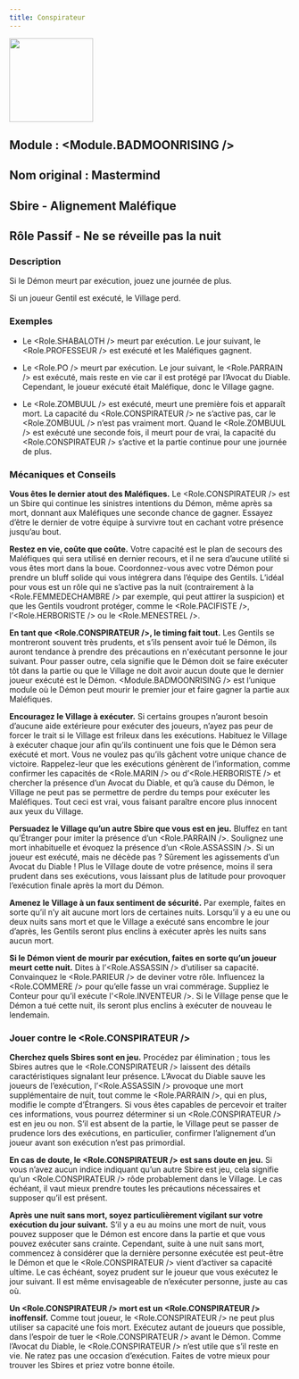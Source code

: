 ```yaml
---
title: Conspirateur
---
```



<img src='/img/blood-on-the-clocktower/roles/conspirateur.png' height='150' />


## Module : <Module.BADMOONRISING />

## Nom original : Mastermind

## Sbire - Alignement Maléfique

## Rôle Passif - Ne se réveille pas la nuit

### Description

Si le Démon meurt par exécution, jouez une journée de plus.

Si un joueur Gentil est exécuté, le Village perd.

### Exemples

- Le <Role.SHABALOTH /> meurt par exécution. Le jour suivant, le <Role.PROFESSEUR /> est exécuté et les Maléfiques gagnent.

- Le <Role.PO /> meurt par exécution. Le jour suivant, le <Role.PARRAIN /> est exécuté, mais reste en vie car il est protégé par l’Avocat du Diable. Cependant, le joueur exécuté était Maléfique, donc le Village gagne.

- Le <Role.ZOMBUUL /> est exécuté, meurt une première fois et apparaît mort. La capacité du <Role.CONSPIRATEUR /> ne s’active pas, car le <Role.ZOMBUUL /> n’est pas vraiment mort. Quand le <Role.ZOMBUUL /> est exécuté une seconde fois, il meurt pour de vrai, la capacité du <Role.CONSPIRATEUR /> s’active et la partie continue pour une journée de plus.

### Mécaniques et Conseils

**Vous êtes le dernier atout des Maléfiques.** Le <Role.CONSPIRATEUR /> est un Sbire qui continue les sinistres intentions du Démon, même après sa mort, donnant aux Maléfiques une seconde chance de gagner. Essayez d’être le dernier de votre équipe à survivre tout en cachant votre présence jusqu’au bout.

**Restez en vie, coûte que coûte.** Votre capacité est le plan de secours des Maléfiques qui sera utilisé en dernier recours, et il ne sera d’aucune utilité si vous êtes mort dans la boue. Coordonnez-vous avec votre Démon pour prendre un bluff solide qui vous intégrera dans l’équipe des Gentils. L’idéal pour vous est un rôle qui ne s’active pas la nuit (contrairement à la <Role.FEMMEDECHAMBRE /> par exemple, qui peut attirer la suspicion) et que les Gentils voudront protéger, comme le <Role.PACIFISTE />, l’<Role.HERBORISTE /> ou le <Role.MENESTREL />.

**En tant que <Role.CONSPIRATEUR />, le timing fait tout.** Les Gentils se montreront souvent très prudents, et s’ils pensent avoir tué le Démon, ils auront tendance à prendre des précautions en n'exécutant personne le jour suivant. Pour passer outre, cela signifie que le Démon doit se faire exécuter tôt dans la partie ou que le Village ne doit avoir aucun doute que le dernier joueur exécuté est le Démon. <Module.BADMOONRISING /> est l’unique module où le Démon peut mourir le premier jour et faire gagner la partie aux Maléfiques.

**Encouragez le Village à exécuter.** Si certains groupes n’auront besoin d’aucune aide extérieure pour exécuter des joueurs, n’ayez pas peur de forcer le trait si le Village est frileux dans les exécutions. Habituez le Village à exécuter chaque jour afin qu’ils continuent une fois que le Démon sera exécuté et mort. Vous ne voulez pas qu’ils gâchent votre unique chance de victoire. Rappelez-leur que les exécutions génèrent de l’information, comme confirmer les capacités de <Role.MARIN /> ou d’<Role.HERBORISTE /> et chercher la présence d’un Avocat du Diable, et qu’à cause du Démon, le Village ne peut pas se permettre de perdre du temps pour exécuter les Maléfiques. Tout ceci est vrai, vous faisant paraître encore plus innocent aux yeux du Village.

**Persuadez le Village qu’un autre Sbire que vous est en jeu.** Bluffez en tant qu’Étranger pour imiter la présence d’un <Role.PARRAIN />. Soulignez une mort inhabituelle et évoquez la présence d’un <Role.ASSASSIN />. Si un joueur est exécuté, mais ne décède pas ? Sûrement les agissements d’un Avocat du Diable ! Plus le Village doute de votre présence, moins il sera prudent dans ses exécutions, vous laissant plus de latitude pour provoquer l’exécution finale après la mort du Démon.

**Amenez le Village à un faux sentiment de sécurité.** Par exemple, faites en sorte qu’il n’y ait aucune mort lors de certaines nuits. Lorsqu’il y a eu une ou deux nuits sans mort et que le Village a exécuté sans encombre le jour d’après, les Gentils seront plus enclins à exécuter après les nuits sans aucun mort.

**Si le Démon vient de mourir par exécution, faites en sorte qu’un joueur meurt cette nuit.** Dites à l’<Role.ASSASSIN /> d’utiliser sa capacité. Convainquez le <Role.PARIEUR /> de deviner votre rôle. Influencez la <Role.COMMERE /> pour qu’elle fasse un vrai commérage. Suppliez le Conteur pour qu’il exécute l'<Role.INVENTEUR />. Si le Village pense que le Démon a tué cette nuit, ils seront plus enclins à exécuter de nouveau le lendemain.

### Jouer contre le <Role.CONSPIRATEUR />

**Cherchez quels Sbires sont en jeu.** Procédez par élimination ; tous les Sbires autres que le <Role.CONSPIRATEUR /> laissent des détails caractéristiques signalant leur présence. L’Avocat du Diable sauve les joueurs de l’exécution, l’<Role.ASSASSIN /> provoque une mort supplémentaire de nuit, tout comme le <Role.PARRAIN />, qui en plus, modifie le compte d’Étrangers. Si vous êtes capables de percevoir et traiter ces informations, vous pourrez déterminer si un <Role.CONSPIRATEUR /> est en jeu ou non. S’il est absent de la partie, le Village peut se passer de prudence lors des exécutions, en particulier, confirmer l’alignement d’un joueur avant son exécution n’est pas primordial.

**En cas de doute, le <Role.CONSPIRATEUR /> est sans doute en jeu.** Si vous n’avez aucun indice indiquant qu’un autre Sbire est jeu, cela signifie qu’un <Role.CONSPIRATEUR /> rôde probablement dans le Village. Le cas échéant, il vaut mieux prendre toutes les précautions nécessaires et supposer qu’il est présent.

**Après une nuit sans mort, soyez particulièrement vigilant sur votre exécution du jour suivant.** S’il y a eu au moins une mort de nuit, vous pouvez supposer que le Démon est encore dans la partie et que vous pouvez exécuter sans crainte. Cependant, suite à une nuit sans mort, commencez à considérer que la dernière personne exécutée est peut-être le Démon et que le <Role.CONSPIRATEUR /> vient d’activer sa capacité ultime. Le cas échéant, soyez prudent sur le joueur que vous exécutez le jour suivant. Il est même envisageable de n’exécuter personne, juste au cas où.

**Un <Role.CONSPIRATEUR /> mort est un <Role.CONSPIRATEUR /> inoffensif.** Comme tout joueur, le <Role.CONSPIRATEUR /> ne peut plus utiliser sa capacité une fois mort. Exécutez autant de joueurs que possible, dans l’espoir de tuer le <Role.CONSPIRATEUR /> avant le Démon. Comme l’Avocat du Diable, le <Role.CONSPIRATEUR /> n’est utile que s’il reste en vie. Ne ratez pas une occasion d’exécution. Faites de votre mieux pour trouver les Sbires et priez votre bonne étoile.

